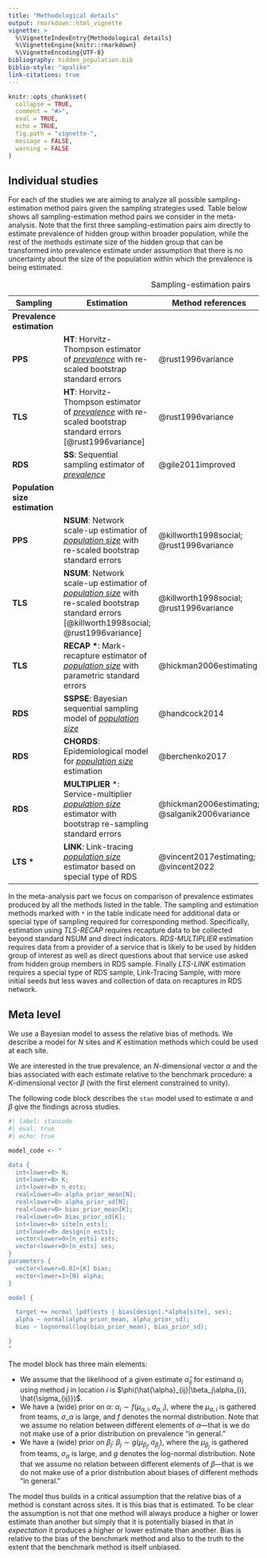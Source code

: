 ```yaml
---
title: "Methodological details"
output: rmarkdown::html_vignette
vignette: >
  %\VignetteIndexEntry{Methodological details}
  %\VignetteEngine{knitr::rmarkdown}
  %\VignetteEncoding{UTF-8}
bibliography: hidden_population.bib
biblio-style: "apalike"
link-citations: true
---
```


```r
knitr::opts_chunk$set(
  collapse = TRUE,
  comment = "#>",
  eval = TRUE,
  echo = TRUE,
  fig.path = "vignette-",
  message = FALSE,
  warning = FALSE
)

```

## Individual studies {#sec-estimation-study}

For each of the studies we are aiming to analyze all possible sampling-estimation method pairs given the sampling strategies used. Table below shows all sampling-estimation method pairs we consider in the meta-analysis. Note that the first three sampling-estimation pairs aim directly to estimate prevalence of hidden group within broader population, while the rest of the methods estimate size of the hidden group that can be transformed into prevalence estimate under assumption that there is no uncertainty about the size of the population within which the prevalence is being estimated.

| Sampling                       | Estimation                                                                                                                                                  | Method references                             | [R] Package                                                                                   |
|----------------|-------------------------|----------------|----------------|
| **Prevalence estimation**      |                                                                                                                                                             |                                               |                                                                                               |
| **PPS**                        | **HT**: Horvitz-Thompson estimator of [*prevalence*]{.underline} with re-scaled bootstrap standard errors                                                   | @rust1996variance                             | Self-coded + `surveybootstrap` [@feehan2023surveybootstrap]                                   |
| **TLS**                        | **HT**: Horvitz-Thompson estimator of [*prevalence*]{.underline} with re-scaled bootstrap standard errors [@rust1996variance]                               | @rust1996variance                             | Self-coded + `surveybootstrap` [@feehan2023surveybootstrap]                                   |
| **RDS**                        | **SS**: Sequential sampling estimator of [*prevalence*]{.underline}                                                                                         | @gile2011improved                             | `RDS` [@handcock2023rds]                                                                      |
| **Population size estimation** |                                                                                                                                                             |                                               |                                                                                               |
| **PPS**                        | **NSUM**: Network scale-up estimatior of [*population size*]{.underline} with re-scaled bootstrap standard errors                                           | @killworth1998social; @rust1996variance       | `networkreporting` [@laga2022networkscaleup] + `surveybootstrap` [@feehan2023surveybootstrap] |
| **TLS**                        | **NSUM**: Network scale-up estimatior of [*population size*]{.underline} with re-scaled bootstrap standard errors [@killworth1998social; @rust1996variance] | @killworth1998social; @rust1996variance       | `networkreporting` [@laga2022networkscaleup] + `surveybootstrap` [@feehan2023surveybootstrap] |
| **TLS**                        | **RECAP \***: Mark-recapture estimator of [*population size*]{.underline} with parametric standard errors                                                   | @hickman2006estimating                        | `Rcapture` [@baillargeon2007rcapture]                                                         |
| **RDS**                        | **SSPSE**: Bayesian sequential sampling model of [*population size*]{.underline}                                                                            | @handcock2014                                 | `sspse` [@handcock2022sspse]                                                                  |
| **RDS**                        | **CHORDS**: Epidemiological model for [*population size*]{.underline} estimation                                                                            | @berchenko2017                                | `chords` [@berchenko2017]                                                                     |
| **RDS**                        | **MULTIPLIER** \*: Service-multiplier [*population size*]{.underline} estimator with bootstrap re-sampling standard errors                                  | @hickman2006estimating; @salganik2006variance | Self-coded + `surveybootstrap` [@feehan2023surveybootstrap]                                   |
| **LTS \***                     | **LINK**: Link-tracing [*population size*]{.underline} estimator based on special type of RDS                                                               | @vincent2017estimating; @vincent2022          | Self-coded based on @vincent2022                                                              |

: Sampling-estimation pairs

In the meta-analysis part we focus on comparison of prevalence estimates produced by all the methods listed in the table. The sampling and estimation methods marked with `*` in the table indicate need for additional data or special type of sampling required for corresponding method. Specifically, estimation using *TLS-RECAP* requires recapture data to be collected beyond standard NSUM and direct indicators. *RDS-MULTIPLIER* estimation requires data from a provider of a service that is likely to be used by hidden group of interest as well as direct questions about that service use asked from hidden group members in RDS sample. Finally *LTS-LINK* estimation requires a special type of RDS sample, Link-Tracing Sample, with more initial seeds but less waves and collection of data on recaptures in RDS network.

## Meta level {#sec-estimation-meta}

We use a Bayesian model to assess the relative bias of methods. We describe a model for $N$ sites and $K$ estimation methods which could be used at each site.

We are interested in the true prevalence, an $N$-dimensional vector $\alpha$ and the bias associated with each estimate relative to the benchmark procedure: a $K$-dimensional vector $\beta$ (with the first element constrained to unity).

The following code block describes the `stan` model used to estimate $\alpha$ and $\beta$ give the findings across studies.

```r
#| label: stancode
#| eval: true
#| echo: true

model_code <- "

data {
  int<lower=0> N;
  int<lower=0> K;
  int<lower=0> n_ests;
  real<lower=0> alpha_prior_mean[N];
  real<lower=0> alpha_prior_sd[N];
  real<lower=0> bias_prior_mean[K];
  real<lower=0> bias_prior_sd[K];
  int<lower=0> site[n_ests];
  int<lower=0> design[n_ests];
  vector<lower=0>[n_ests] ests;
  vector<lower=0>[n_ests] ses;
}
parameters {
  vector<lower=0.01>[K] bias;
  vector<lower=1>[N] alpha;
}

model {

  target += normal_lpdf(ests | bias[design].*alpha[site], ses);
  alpha ~ normal(alpha_prior_mean, alpha_prior_sd);
  bias ~ lognormal(log(bias_prior_mean), bias_prior_sd);

}
"


```

The model block has three main elements:

-   We assume that the likelihood of a given estimate $\hat{\alpha}_{ij}$ for estimand $\alpha_i$ using method $j$ in location $i$ is $\phi(\hat{\alpha}_{ij}|\beta_j\alpha_{i}, \hat{\sigma_{ij}})$.
-   We have a (wide) prior on $\alpha$: $\alpha_i \sim f(\mu_{\alpha, i}, {\sigma}_{\alpha, i})$, where the $\mu_{\alpha, i}$ is gathered from teams, $\sigma\_{\alpha}$ is large, and $f$ denotes the normal distribution. Note that we assume no relation between different elements of $\alpha$---that is we do not make use of a prior distribution on prevalence "in general."
-   We have a (wide) prior on $\beta_j$: $\beta_j \sim g(\mu_{\beta_j}, {\sigma}_{\beta_j})$, where the $\mu_{\beta_j}$ is gathered from teams, $\sigma_{\alpha}$ is large, and $g$ denotes the log-normal distribution. Note that we assume no relation between different elements of $\beta$---that is we do not make use of a prior distribution about biases of different methods "in general."

The model thus builds in a critical assumption that the relative bias of a method is constant across sites. It is this bias that is estimated. To be clear the assumption is not that one method will always produce a higher or lower estimate than another but simply that it is potentially biased in that *in expectation* it produces a higher or lower estimate than another. Bias is relative to the bias of the benchmark method and also to the truth to the extent that the benchmark method is itself unbiased.
